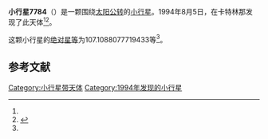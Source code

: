 {{Infobox planet
| bgcolour = #FFFFC0
| name = 7784
| symbol = 
| image = 
| caption = 
| discovery = yes
| discovery_ref = 
| discoverer = {{link-en|蒂莫西·B·斯帕诺|Timothy B. Spahr}}
| discovery_site = [[卡特林那|卡特林那]] 
| discovered = 1994年8月5日
| designations = yes
| mp_name = 
| named_after = 
| alt_names = 
| mp_category = [[主带小行星|主带小行星]]
| orbit_ref = <ref name="a">[http://ssd.jpl.nasa.gov/sbdb.cgi?sstr=7784 7784] {{Wayback|url=http://ssd.jpl.nasa.gov/sbdb.cgi?sstr=7784 |date=20210721025429 }}，小行星數據庫瀏覽器（JPL Small-Body Database Browser）－[[美国国家航空航天局|美国国家航空航天局]]喷气推进实验室</ref>
| epoch = 2456400.5 (2013年4月18日更新)
| aphelion = {{convert|2.803364367743691|AU|km|3|abbr=on|lk=out}}
| perihelion = {{convert|1.731357166474627|AU|km|3|abbr=on}}
| semimajor = {{convert|2.267360767109159|AU|km|3|abbr=on}}
| eccentricity = 0.236399786
| period = 1247.037083 [[日|日]]<br />3.41[[儒略年|儒略年]]
| avg_speed = 
| inclination = 23.34130885879566
| asc_node = 220.6999487178231
| mean_anomaly = 
| arg_peri = 107.1088077719433
| satellites = 
| physical_characteristics = yes
| dimensions = 
| mass = 
| density = 
| surface_grav = 
| escape_velocity = 
| sidereal_day = 
| axial_tilt = 
| pole_ecliptic_lat = 
| pole_ecliptic_lon = 
| albedo = 
| temperatures= 
| temp_name1 = 
| mean_temp_1 = 
| max_temp_1 = 
| temp_name2 = 
| max_temp_2 = 
| spectral_type = 
| abs_magnitude = 107.1088077719433
}}

'''小行星7784'''（{{lang-en|7784}}）是一颗围绕[[太阳|太阳]][[公转|公转]]的[[小行星|小行星]]。1994年8月5日，{{link-en|蒂莫西·B·斯帕诺|Timothy B. Spahr}}在卡特林那发现了此天体<ref name="a" /><ref>{{cite news|title=小行星列表|url=http://cfa-www.harvard.edu/iau/lists/NumberedMPs.txt|accessdate=2013-07-08|newspaper=哈佛大学|archive-date=2008-05-17|archive-url=https://web.archive.org/web/20080517010638/http://cfa-www.harvard.edu/iau/lists/NumberedMPs.txt|dead-url=no}}</ref>。

这颗小行星的[[绝对星等|绝对星等]]为107.1088077719433等<ref name="a" />。

==参考文献==
{{reflist}}
{{Minor Planet Number|[[小行星7783|小行星7783]]|[[小行星7785|小行星7785]]}}

{{小天体}}

[[Category:小行星带天体|Category:小行星带天体]]
[[Category:1994年发现的小行星|Category:1994年发现的小行星]]

{{asteroid-stub}}